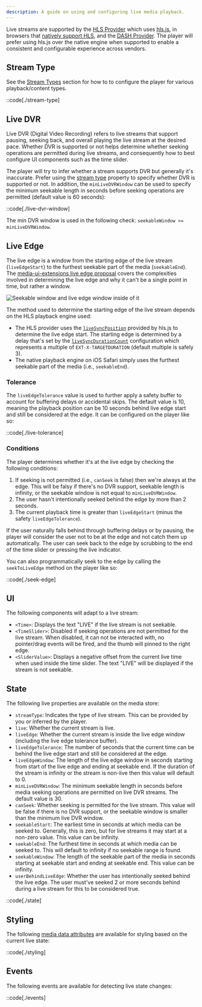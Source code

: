 ```yaml
---
description: A guide on using and configuring live media playback.
---
```



Live streams are supported by the [HLS Provider][hls-provider] which uses [hls.js][hlsjs], in
browsers that [natively support HLS][native-hls-support], and the [DASH Provider][dash-provider]. The
player will prefer using hls.js over the native engine when supported to enable a consistent and
configurable experience across vendors.

[hls-provider]: /docs/player/api/providers/hls
[dash-provider]: /docs/player/api/providers/dash
[hlsjs]: https://github.com/video-dev/hls.js/
[native-hls-support]: https://caniuse.com/http-live-streaming

## Stream Type

See the [Stream Types][stream-types] section for how to to configure the player for various
playback/content types.

::code[./stream-type]

[stream-types]: /docs/player/core-concepts/loading#stream-type

## Live DVR

Live DVR (Digital Video Recording) refers to live streams that support pausing, seeking back, and
overall playing the live stream at the desired pace. Whether DVR is supported or not helps
determine whether seeking operations are permitted during live streams, and consequently how to
best configure UI components such as the time slider.

The player will try to infer whether a stream supports DVR but generally it's inaccurate. Prefer
using the [stream type][stream-types] property to specify whether DVR is supported or not. In
addition, the `minLiveDVRWindow` can be used to specify the minimum seekable length in seconds
before seeking operations are permitted (default value is 60 seconds):

::code[./live-dvr-window]

The min DVR window is used in the following check: `seekableWindow >= minLiveDVRWindow`.

## Live Edge

The live edge is a window from the starting edge of the live stream (`liveEdgeStart`) to the
furthest seekable part of the media (`seekableEnd`). The [media-ui-extensions live edge proposal][live-edge-proposal]
covers the complexities involved in determining the live edge and why it can't be a single point in
time, but rather a window.

<img
  src={liveEdgeImage.src}
  alt="Seekable window and live edge window inside of it"
  decoding="async"
  loading="lazy"
  style="aspect-ratio: 16 / 5"
/>

The method used to determine the starting edge of the live stream depends on the HLS playback
engine used:

- The HLS provider uses the [`liveSyncPosition`][live-sync-pos] provided by hls.js to determine
  the live edge start. The starting edge is determined by a delay that's set by the
  [`liveSyncDurationCount`][live-sync-duration] configuration which represents a multiple
  of `EXT-X-TARGETDURATION` (default multiple is safely 3).
- The native playback engine on iOS Safari simply uses the furthest seekable part of the
  media (i.e., `seekableEnd`).

[live-edge-proposal]: https://github.com/video-dev/media-ui-extensions/blob/main/proposals/0007-live-edge.md
[live-sync-pos]: https://github.com/video-dev/hls.js/blob/master/docs/API.md#hlslivesyncposition
[live-sync-duration]: https://github.com/video-dev/hls.js/blob/master/docs/API.md#livesyncdurationcount

### Tolerance

The `liveEdgeTolerance` value is used to further apply a safety buffer to account for buffering
delays or accidental skips. The default value is 10, meaning the playback position can be
10 seconds behind live edge start and still be considered at the edge. It can be configured on the
player like so:

::code[./live-tolerance]

### Conditions

The player determines whether it's at the live edge by checking the following conditions:

1. If seeking is not permitted (i.e., `canSeek` is false) then we're always at the edge. This
   will be falsy if there's no DVR support, seekable length is infinity, or the seekable
   window is not equal to `minLiveDVRWindow`.
2. The user hasn't intentionally seeked behind the edge by more than 2 seconds.
3. The current playback time is greater than `liveEdgeStart` (minus the safety `liveEdgeTolerance`).

If the user naturally falls behind through buffering delays or by pausing, the player will
consider the user not to be at the edge and not catch them up automatically. The user can seek
back to the edge by scrubbing to the end of the time slider or pressing the live indicator.

You can also programmatically seek to the edge by calling the `seekToLiveEdge` method on the
player like so:

::code[./seek-edge]

## UI

The following components will adapt to a live stream:

- `<Time>`: Displays the text "LIVE" if the live stream is not seekable.
- `<TimeSlider>`: Disabled if seeking operations are not permitted for the live stream.
  When disabled, it can not be interacted with, no pointer/drag events will be fired, and the
  thumb will pinned to the right edge.
- `<SliderValue>`: Displays a negative offset from the current live time when used inside
  the time slider. The text "LIVE" will be displayed if the stream is not seekable.

## State

The following live properties are available on the media store:

- `streamType`: Indicates the type of live stream. This can be provided by you or inferred
  by the player.
- `live`: Whether the current stream is live.
- `liveEdge`: Whether the current stream is inside the live edge window (including the live edge
  tolerance buffer).
- `liveEdgeTolerance`: The number of seconds that the current time can be behind the live
  edge start and still be considered at the edge.
- `liveEdgeWindow`: The length of the live edge window in seconds starting from start of the
  live edge and ending at seekable end. If the duration of the stream is infinity or the stream is
  non-live then this value will default to 0.
- `minLiveDVRWindow`: The minimum seekable length in seconds before media seeking operations are
  permitted on live DVR streams. The default value is 30.
- `canSeek`: Whether seeking is permitted for the live stream. This value will be false if there
  is no DVR support, or the seekable window is smaller than the minimum live DVR window.
- `seekableStart`: The earliest time in seconds at which media can be seeked to. Generally,
  this is zero, but for live streams it may start at a non-zero value. This value can be infinity.
- `seekableEnd`: The furthest time in seconds at which media can be seeked to. This will default
  to infinity if no seekable range is found.
- `seekableWindow`: The length of the seekable part of the media in seconds starting at seekable
  start and ending at seekable end. This value can be infinity.
- `userBehindLiveEdge`: Whether the user has intentionally seeked behind the live edge. The
  user must've seeked 2 or more seconds behind during a live stream for this to be considered true.

::code[./state]

## Styling

The following [media data attributes][player-data-attrs] are available for styling based on the
current live state:

::code[./styling]

[player-data-attrs]: /docs/player/components/core/player#mediaplayer.attrs

## Events

The following events are available for detecting live state changes:

::code[./events]
